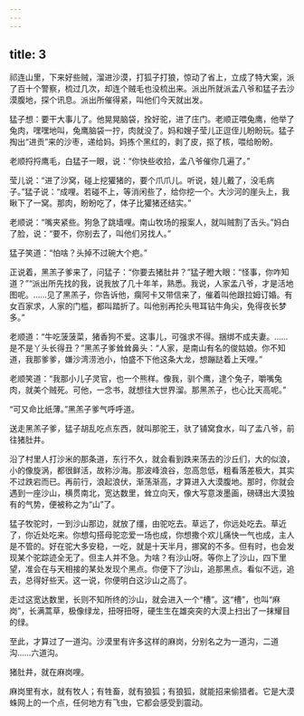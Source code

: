 ```yaml
---
---
---
```

title: 3
---



祁连山里，下来好些贼，溜进沙漠，打狐子打狼，惊动了省上，立成了特大案，派了百十个警察，梳过几次，却连个贼毛也没梳出来。派出所就派孟八爷和猛子去沙漠腹地，探个讯息。派出所催得紧，叫他们今天就出发。

猛子想：要干大事儿了。他晃晃脑袋，拴好驼，进了庄门。老顺正喂兔鹰，他举了兔肉，嘿嘿地叫，兔鹰脑袋一拧，肉就没了。妈和嫂子莹儿正逗侄儿盼盼玩。猛子掏出“进贡”来的沙枣，递给妈。妈拣个黑红的，剥了皮，抠了核，喂给盼盼。

老顺捋捋鹰毛，白猛子一眼，说：“你快些收拾，孟八爷催你几遍了。”

莹儿说：“进了沙窝，碰上挖獾猪的，要个爪爪儿。听说，娃儿戴了，没毛病子。”猛子说：“成哩。若碰不上，等消闲些了，给你挖一个。大沙河的崖头上，我瞅下了一窝。那肉，盼盼吃了，体子比獾猪还结实。”

老顺说：“嘴夹紧些。狗急了跳墙哩。南山牧场的报案人，就叫贼割了舌头。”妈白了脸，说：“要不，你别去了，叫他们另找人。”

猛子笑道：“怕啥？头掉不过碗大个疤。”

正说着，黑羔子爹来了，问猛子：“你要去猪肚井？”猛子瞪大眼：“怪事，你咋知道？”“派出所先找的我，说我放了几十年羊，熟悉。我说，人家孟八爷，才是活地图呢。……见了黑羔子，你告诉他，瘸阿卡又带信来了，催着叫他跟拉姆订婚。有女百家求，人家的门槛，都叫踏折了。叫他别再抡头甩耳钻牛角尖，免得夜长梦多。”

老顺道：“牛吃菠菠菜，猪香狗不爱。这事儿，可强求不得。捆绑不成夫妻。……是不是丫头长得丑？”黑羔子爹耸耸鼻头：“人家，是南山有名的俊姑娘。你不知道，我那爹爹，嫌沙湾涝池小，怕盛不下他这条大龙，想蹦跶着上天哩。”

老顺笑道：“我那小儿子灵官，也一个熊样。像我，驯个鹰，逮个兔子，嚼嘴兔肉，就美个贼死。可他，一念书，就想往大世界溜。那黑羔子，也心比天高呢。”

“可又命比纸薄。”黑羔子爹气呼呼道。

送走黑羔子爹，猛子胡乱吃点东西，就叫那驼王，驮了铺窝食水，叫了孟八爷，前往猪肚井。

沿了村里人打沙米的那条道，东行不久，就会看到跌来荡去的沙丘们，大的似浪，小的像旋涡，都很鲜活，故称沙海。那波峰浪谷，忽高忽低，粗看落差极大，其实不过跌宕而已。再前行，浪起浪伏，渐荡渐高，才算进入大漠腹地。那时，你就会遇到一座沙山，横贯南北，宽达数里，耸立向天，像大写意泼墨画，磅礴出大漠独有的气势，便被称之为“山”了。

猛子牧驼时，一到沙山那边，就放了缰，由驼吃去。草远了，你远处吃去。草近了，你近处吃来。你想勾搭母驼恋爱一场也成，你想撒个欢儿痛快一气也成，主人是不管的。好在驼大多安稳，一吃，就是十天半月，挪窝的不多。但有时，也会发现某个驼踪迹全无了。但主人并不急。为啥？有沙山呀。等你上了沙山，四下里望，准会在与天相接的某处发现个黑点。你便下了沙山，追那黑点。看似不远，追去，总得好些天。这一说，你便明白这沙山之高了。

走过这宽达数里，长则不知所终的沙山，就会进入一个“槽”。这“槽”，也叫“麻岗”，长满蒿草，极像绿龙，扭呀扭呀，硬生生在雄突突的大漠上扫出了一抹耀目的绿。

至此，才算过了一道沟。沙漠里有许多这样的麻岗，分别名之为一道沟，二道沟……六道沟。

猪肚井，就在麻岗哩。

麻岗里有水，就有牧人；有牲畜，就有狼狐；有狼狐，就能招来偷猎者。它是大漠蛛网上的一个点，任何地方有飞虫，它都会感受到震动。